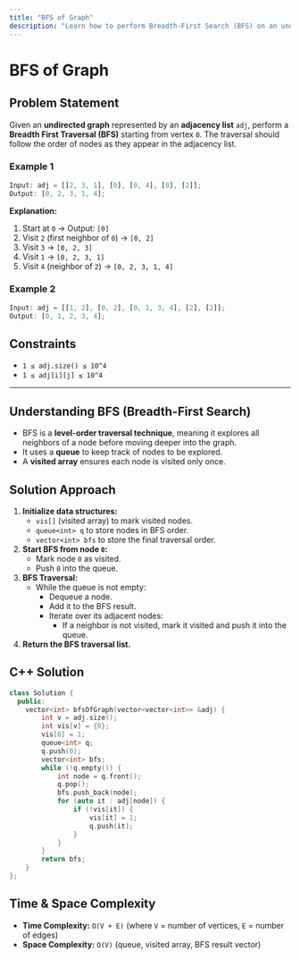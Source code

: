 ```yaml
---
title: "BFS of Graph"
description: "Learn how to perform Breadth-First Search (BFS) on an undirected graph using an adjacency list."
---
```


# BFS of Graph

## Problem Statement

Given an **undirected graph** represented by an **adjacency list** `adj`, perform a **Breadth First Traversal (BFS)** starting from vertex `0`. The traversal should follow the order of nodes as they appear in the adjacency list.

### Example 1

```ts
Input: adj = [[2, 3, 1], [0], [0, 4], [0], [2]];
Output: [0, 2, 3, 1, 4];
```

**Explanation:**

1. Start at `0` → Output: `[0]`
2. Visit `2` (first neighbor of `0`) → `[0, 2]`
3. Visit `3` → `[0, 2, 3]`
4. Visit `1` → `[0, 2, 3, 1]`
5. Visit `4` (neighbor of `2`) → `[0, 2, 3, 1, 4]`

### Example 2

```ts
Input: adj = [[1, 2], [0, 2], [0, 1, 3, 4], [2], [2]];
Output: [0, 1, 2, 3, 4];
```

## Constraints

- `1 ≤ adj.size() ≤ 10^4`
- `1 ≤ adj[i][j] ≤ 10^4`

---

## Understanding BFS (Breadth-First Search)

- BFS is a **level-order traversal technique**, meaning it explores all neighbors of a node before moving deeper into the graph.
- It uses a **queue** to keep track of nodes to be explored.
- A **visited array** ensures each node is visited only once.

## Solution Approach

1. **Initialize data structures:**
   - `vis[]` (visited array) to mark visited nodes.
   - `queue<int> q` to store nodes in BFS order.
   - `vector<int> bfs` to store the final traversal order.
2. **Start BFS from node `0`:**
   - Mark node `0` as visited.
   - Push `0` into the queue.
3. **BFS Traversal:**
   - While the queue is not empty:
     - Dequeue a node.
     - Add it to the BFS result.
     - Iterate over its adjacent nodes:
       - If a neighbor is not visited, mark it visited and push it into the queue.
4. **Return the BFS traversal list.**

## C++ Solution

```cpp
class Solution {
  public:
    vector<int> bfsOfGraph(vector<vector<int>> &adj) {
        int v = adj.size();
        int vis[v] = {0};
        vis[0] = 1;
        queue<int> q;
        q.push(0);
        vector<int> bfs;
        while (!q.empty()) {
            int node = q.front();
            q.pop();
            bfs.push_back(node);
            for (auto it : adj[node]) {
                if (!vis[it]) {
                    vis[it] = 1;
                    q.push(it);
                }
            }
        }
        return bfs;
    }
};
```

## Time & Space Complexity

- **Time Complexity:** `O(V + E)` (where `V` = number of vertices, `E` = number of edges)
- **Space Complexity:** `O(V)` (queue, visited array, BFS result vector)
